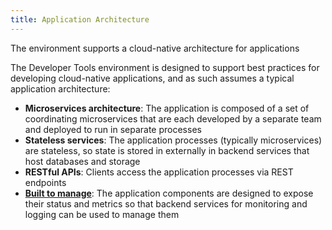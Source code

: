 ```yaml
---
title: Application Architecture
---
```


<PageDescription>

The environment supports a cloud-native architecture for applications

</PageDescription>

The Developer Tools environment is designed to support best practices for developing cloud-native applications, and as such assumes a typical application architecture:
- **Microservices architecture**: The application is composed of a set of coordinating microservices that are each developed by a separate team and deployed to run in separate processes
- **Stateless services**: The application processes (typically microservices) are stateless, so state is stored in externally in backend services that host databases and storage
- **RESTful APIs**: Clients access the application processes via REST endpoints
- [**Built to manage**](https://www.ibm.com/garage/method/practices/code/build-to-manage): The application components are designed to expose their status and metrics so that backend services for monitoring and logging can be used to manage them
